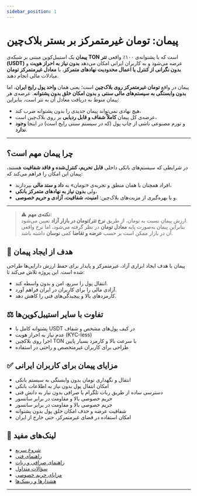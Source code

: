 ```yaml
---
sidebar_position: 1
---
```


# پیمان: تومان غیرمتمرکز بر بستر بلاک‌چین

**پیمان** یک استیبل‌کوین مبتنی بر شبکه‌ی **TON** است که با پشتوانه‌ی ۱۰۰٪ واقعی **تتر (USDT)** عرضه می‌شود و به کاربران ایرانی امکان می‌دهد **بدون نیاز به احراز هویت** و **بدون نگرانی از کنترل یا اعمال محدودیت نهادهای متمرکز**، با **معادل غیرمتمرکز تومان** مبادلات مالی انجام دهند.

پیمان در واقع **تومان غیرمتمرکز روی بلاک‌چین** است؛ یعنی همان **واحد پول رایج ایران**، اما **بدون وابستگی به سیستم‌های مالی سنتی** و **بدون امکان خلق بدون پشتوانه**. عرضه‌ی هر پیمان منوط به دریافت معادل آن به تتر است، بنابراین:

- هیچ نهادی نمی‌تواند پیمان جدیدی را بدون پشتوانه ضرب کند،
- عرضه‌ی کل پیمان **کاملاً شفاف و قابل ردیابی** بر روی بلاک‌چین است،
- و تورم مصنوعی ناشی از چاپ پول (که در سیستم سنتی رایج است) در اینجا **وجود ندارد**.

---

## چرا پیمان مهم است؟

در شرایطی که سیستم‌های بانکی داخلی **قابل تحریم، کنترل‌شده و فاقد شفافیت** هستند، پیمان این امکان را فراهم می‌کند که:

- افراد همچنان با همان منطق و تجربه‌ی «تومان» به **داد و ستد مالی** بپردازند،
- ولی **بدون نیاز به نهادهای متمرکز بانکی**،
- و با بهره‌گیری از مزیت‌های بلاک‌چین: **امنیت، شفافیت، آزادی و حریم خصوصی**.

---

> ⚠️ **نکته‌ی مهم:**  
ارزش پیمان نسبت به تومان، از طریق **نرخ تتر/تومان در بازار آزاد** تعیین می‌شود.  
بنابراین پیمان به‌صورت پایه **معادل تومان** در نظر گرفته می‌شود، اما نرخ واقعی آن در بازار ممکن است بر حسب **عرضه و تقاضا** کمی **نوسان** داشته باشد.


## 🎯 هدف از ایجاد پیمان

پیمان با هدف ایجاد ابزاری آزاد، غیرمتمرکز و پایدار برای حفظ ارزش دارایی‌ها طراحی شده است. این پروژه تلاش می‌کند تا:

- انتقال پول را سریع، امن و بدون واسطه کند.
- آزادی مالی را برای کاربران در ایران فراهم آورد.
- کارمزدهای بالا و پیچیدگی‌های فنی را کاهش دهد.

## ⚖️ تفاوت با سایر استیبل‌کوین‌ها

- پشتوانه کامل با USDT در کیف پول‌های مشخص و شفاف
- عدم نیاز به احراز هویت (KYC-less)
- اجرا روی بلاکچین TON با سرعت بالا و کارمزد بسیار پایین
- طراحی برای کاربران غیرمتخصص و راحتی در استفاده

## ✅ مزایای پیمان برای کاربران ایرانی

- انتقال و نگهداری تومان بدون وابستگی به سیستم بانکی
- امکان انتقال پول بدون نیاز به اطلاعات بانکی
- دسترسی ساده از طریق ربات تلگرام یا صرافی بدون نیاز به دانش فنی
- حریم خصوصی بالا و مقاومت در برابر سانسور
- حریم خصوصی بالا و مقاومت در برابر سانسور
- شفافیت عرضه و حذف امکان خلق پول بدون پشتوانه
- امکان استفاده در فضای غیرمتمرکز، حتی خارج از ایران

## 🔗 لینک‌های مفید

- [شروع سریع](quickstart)
- [راهنمای فنی](how-it-works)
- [راهنمای صرافی و ربات](exchange-guide)
- [سؤالات متداول](faq)
- [مزایای حریم خصوصی](privacy-benefits)
- [هشدارها و ریسک‌ها](risks)

---
